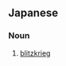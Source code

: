 ==Japanese==
{{ja-kanjitab|でん|げき|せん|yomi=o}}

===Noun===
{{ja-noun|でんげきせん}}

# [[blitzkrieg]] {{gloss|fast military offensive}}